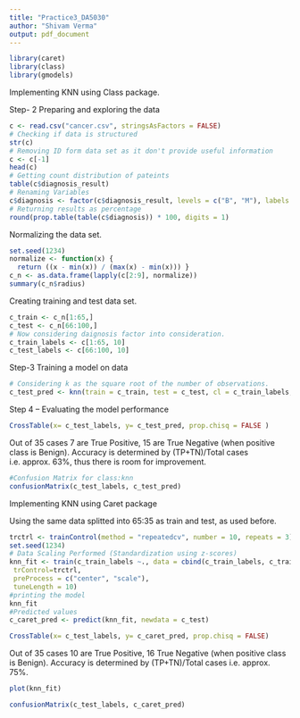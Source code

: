 ```yaml
---
title: "Practice3_DA5030"
author: "Shivam Verma"
output: pdf_document
---
```


```r
library(caret)
library(class)
library(gmodels)
```
Implementing KNN using Class package.


Step- 2 Preparing and exploring the data
```r
c <- read.csv("cancer.csv", stringsAsFactors = FALSE)
# Checking if data is structured
str(c)
# Removing ID form data set as it don't provide useful information
c <- c[-1]
head(c)
# Getting count distribution of pateints
table(c$diagnosis_result)
# Renaming Variables
c$diagnosis <- factor(c$diagnosis_result, levels = c("B", "M"), labels = c("Benign", "Malignant"))
# Returning results as percentage
round(prop.table(table(c$diagnosis)) * 100, digits = 1)
```
Normalizing the data set.
```r
set.seed(1234)
normalize <- function(x) {
  return ((x - min(x)) / (max(x) - min(x))) }
c_n <- as.data.frame(lapply(c[2:9], normalize))
summary(c_n$radius)
```
Creating training and test data set.
```r
c_train <- c_n[1:65,]
c_test <- c_n[66:100,]
# Now considering daignosis factor into consideration.
c_train_labels <- c[1:65, 10]
c_test_labels <- c[66:100, 10]
```
Step-3 Training a model on data
```r
# Considering k as the square root of the number of observations.
c_test_pred <- knn(train = c_train, test = c_test, cl = c_train_labels, k=10)
```
Step 4 – Evaluating the model performance
```r
CrossTable(x= c_test_labels, y= c_test_pred, prop.chisq = FALSE )
```
Out of 35 cases 7 are True Positive, 15 are True Negative (when positive class is Benign). Accuracy is determined by (TP+TN)/Total cases i.e. approx. 63%, thus there is room for improvement. 
```r
#Confusion Matrix for class:knn
confusionMatrix(c_test_labels, c_test_pred)
```
Implementing KNN using Caret package 

Using the same data splitted into 65:35 as train and test, as used before.

```r
trctrl <- trainControl(method = "repeatedcv", number = 10, repeats = 3)
set.seed(1234)
# Data Scaling Performed (Standardization using z-scores)
knn_fit <- train(c_train_labels ~., data = cbind(c_train_labels, c_train), method = "knn",
 trControl=trctrl,
 preProcess = c("center", "scale"),
 tuneLength = 10)
#printing the model
knn_fit
#Predicted values
c_caret_pred <- predict(knn_fit, newdata = c_test)

```

```r
CrossTable(x= c_test_labels, y= c_caret_pred, prop.chisq = FALSE)
```
Out of 35 cases 10 are True Positive, 16 True Negative (when positive class is Benign). Accuracy is determined by (TP+TN)/Total cases i.e. approx. 75%.
```r

plot(knn_fit)

```

```r
confusionMatrix(c_test_labels, c_caret_pred)
```
















